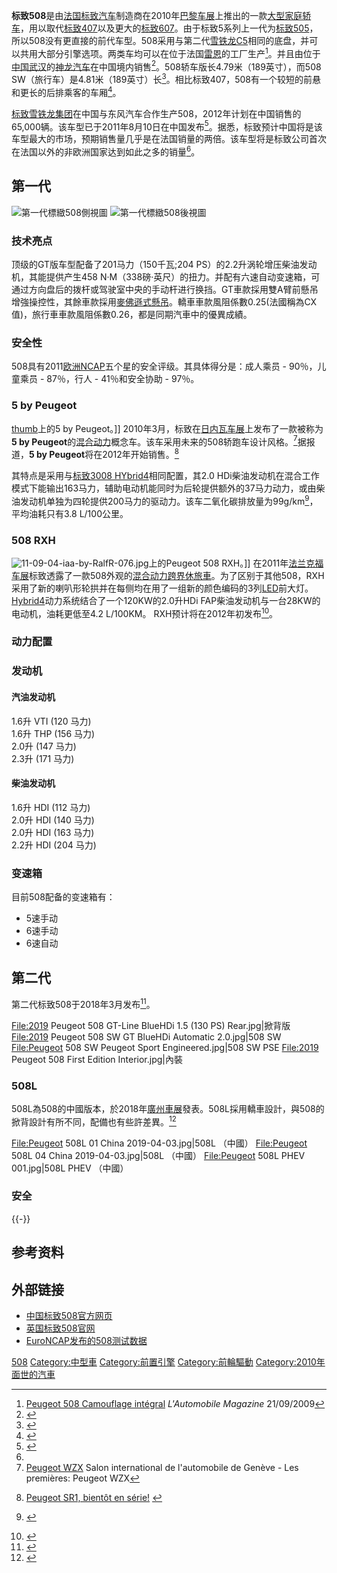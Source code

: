 {{Infobox automobile
| name = 標緻508
| image = 2019 Peugeot 508 GT-Line BlueHDi 1.5 (130 PS) Front.jpg
| caption = 標緻508 GT（第二代）
| manufacturer = [[標緻|標緻]]
| aka = 
| production = 2010年至今
| class = [[中型車|中型車]]
| body_style = 4門 [[轎車|轎車]]<br />5門 [[旅行車|旅行車]]
| predecessor = [[標緻407|標緻407]]<br />[[標緻607|標緻607]]
| layout = [[前置前驅|前置前驅]]/[[四輪驅動|四輪驅動]]
}}
'''标致508'''是由[[法国|法国]][[标致汽车|标致汽车]]制造商在2010年[[巴黎车展|巴黎车展]]上推出的一款[[大型家庭轿车|大型家庭轿车]]，用以取代[[标致407|标致407]]以及更大的[[标致607|标致607]]。由于标致5系列上一代为[[标致505|标致505]]，所以508没有更直接的前代车型。508采用与第二代[[雪铁龙C5|雪铁龙C5]]相同的底盘，并可以共用大部分引擎选项。两类车均可以在位于法国[[雷恩|雷恩]]的工厂生产<ref name="Peugeot 508 Camouflage intégral">[http://www.automobile-magazine.fr/actualites/scoops/peugeot/peugeot_508__2 Peugeot 508 Camouflage intégral] {{webarchive|url=https://web.archive.org/web/20100330144740/http://www.automobile-magazine.fr/actualites/scoops/peugeot/peugeot_508__2 |date=2010-03-30 }} ''L'Automobile Magazine'' 21/09/2009</ref>。并且由位于[[中国|中国]][[武汉|武汉]]的[[神龙汽车|神龙汽车]]在中国境内销售<ref name=AN110330>{{cite web|url=http://www.autonews.com/apps/pbcs.dll/article?AID=/20110330/ANE/110339999/1131#ixzz1IJ5W8wOC |title=China will be biggest market for Peugeot 508 |date=2011-03-30 |author=Bruce Gain |publisher=Automotive News }}</ref>。508轿车版长4.79米（189英寸），而508 SW（旅行车）是4.81米（189英寸）长<ref name="peugeot-2010-07-12">{{cite web|title=The Peugeot 508  Strong design at the heart of emotion|url=http://www.peugeot.com/media/962926/508_1006communique_en.pdf|work=www.peugeot.com|publisher=[[Peugeot|Peugeot]]|accessdate=1 October 2010|date=12 July 2010|archive-date=2011-09-30|archive-url=https://web.archive.org/web/20110930182549/http://www.peugeot.com/media/962926/508_1006communique_en.pdf|dead-url=no}}</ref>。相比标致407，508有一个较短的前悬和更长的后排乘客的车厢<ref name="peugeot-2011-05-15">{{cite web|title=Fleet And Personal Car Reviews-An Unbiased Review Of The Peugeot 508 2.0 HDi|url=http://www.carsandracingstuff.com/library/articles/8796.php|work=www.carsandracingstuff.com|publisher=[[The_Crittenden_Automotive_Library|The Crittenden Automotive Library]]|accessdate=15 May 2011|date=15 May 2011|archive-date=2020-02-18|archive-url=https://web.archive.org/web/20200218071558/http://www.carsandracingstuff.com/library/articles/8796.php|dead-url=no}}</ref>。

[[标致雪铁龙集团|标致雪铁龙集团]]在中国与东风汽车合作生产508，2012年计划在中国销售的65,000辆。该车型已于2011年8月10日在中国发布<ref>{{cite web|title=Peugeot is launching the 508 in China.|url=http://europeancarnews.com/2011/06/17/peugeot-is-launching-the-508-in-china/|accessdate=2011-09-19|archive-date=2011-08-15|archive-url=https://web.archive.org/web/20110815214313/http://europeancarnews.com/2011/06/17/peugeot-is-launching-the-508-in-china/|dead-url=yes}}</ref>。据悉，标致预计中国将是该车型最大的市场，预期销售量几乎是在法国销量的两倍。该车型将是标致公司首次在法国以外的非欧洲国家达到如此之多的销量<ref name=AN110330></ref>。

== 第一代 ==
{{Infobox automobile
| name = 第一代
| image = File:Peugeot 508 HDi FAP 140 Allure – Frontansicht, 30. April 2011, Hilden.jpg
| production = 2010–2018<br/>2012–2019（馬來西亞）
| assembly = {{flag|France}}[[雷恩_(伊勒-維萊訥省)|雷恩]]<br/>{{flag|China}}[[武漢|武漢]] ([[神龍汽車|DPCA]])<br/>{{flag|Malaysia}}[[莪侖|莪侖]]<br/>{{flag|Nigeria}}[[卡杜納|卡杜納]]<br/>{{flag|Kazakhstan}}[[庫斯塔奈|庫斯塔奈]]
| class = [[中型車|中型車]]
| body_style = 4門 [[轎車|轎車]]<br />5門 [[旅行車|旅行車]]
| platform = [[標緻雪鐵龍PF3平台|標緻雪鐵龍PF3平台]]
| related = [[雪鐵龍C5|雪鐵龍C5]]
| engine = 1.6 L [[直列四缸引擎|I4]] ([[汽油引擎|汽油版]])<br />1.8 L [[直列四缸引擎|I4]] ([[汽油引擎|汽油版]])<br />2.0 L [[直列四缸引擎|I4]] ([[汽油引擎|汽油版]])<br />2.3 L [[直列四缸引擎|I4]] ([[汽油引擎|汽油版]])<br />1.6 L [[直列四缸引擎|I4]] ([[Diesel_engine|柴油版]])<br />2.0 L [[直列四缸引擎|I4]] ([[Diesel_engine|柴油版]])<br />2.2 L [[直列四缸引擎|I4]] ([[Diesel_engine|柴油版]])<br />2.0 L [[直列四缸引擎|I4]] ([[Diesel_engine|柴油]][[混合動力電動載具|油電]]版)
| motor = 37 Hp Bosch permanent magnet synchronous motor
| transmission = 5速 [[手排|手排]]<br />6速 [[手排|手排]]<br />6速 自手排<br />6速 [[自排|自排]] [[AWTF-80_SC|AM6]] (2010-2014)<br />6速 [[自排|自排]] EAT6 (2015-)
| drivetrain = FHEV （油電版本）
| battery = Li-ion
| wheelbase = {{convert|2817|mm|in|1|abbr=on}}
| length = {{convert|4792|mm|in|1|abbr=on}}<br>{{convert|4828|mm|in|1|abbr=on}} (RXH)
| width = {{convert|1853|mm|in|1|abbr=on}}<br>{{convert|1864|mm|in|1|abbr=on}} (RXH)
| height = {{convert|1456|mm|in|1|abbr=on}}<br>{{convert|1525|mm|in|1|abbr=on}} (RXH)
| predecessor = 
}}
[[File:Peugeot_508_–_Seitenansicht,_12._Juni_2011,_Ratingen.jpg|第一代標緻508側視圖]]
[[File:Peugeot_508_–_Heckansicht,_12._Juni_2011,_Ratingen.jpg|第一代標緻508後視圖]]
=== 技术亮点 ===
 
顶级的GT版车型配备了201马力（150千瓦;204 PS）的2.2升涡轮增压柴油发动机，其能提供产生458 N·M（338磅·英尺）的扭力。并配有六速自动变速箱，可通过方向盘后的拨杆或驾驶室中央的手动杆进行换挡。GT車款採用雙A臂前懸吊增強操控性，其餘車款採用[[麥佛遜式懸吊|麥佛遜式懸吊]]。轎車車款風阻係數0.25(法國稱為CX值)，旅行車車款風阻係數0.26，都是同期汽車中的優異成績。

=== 安全性 ===
 
508具有2011[[歐盟新車安全評鑑協會|欧洲NCAP]]五个星的安全评级。其具体得分是：成人乘员 - 90％，儿童乘员 - 87％，行人 - 41％和安全协助 - 97％。

===5 by Peugeot===
[[文件:5_By_Peugeot.jpg|thumb]]上的5 by Peugeot。]]
2010年3月，标致在[[日内瓦车展|日内瓦车展]]上发布了一款被称为'''5 by Peugeot'''的[[混合动力|混合动力]]概念车。该车采用未来的508轿跑车设计风格。<ref>[http://www.salon-auto.ch/fr/premieres/peugeot-wzx-171-17144 Peugeot WZX] {{webarchive|url=https://web.archive.org/web/20100507125537/http://www.salon-auto.ch/fr/premieres/peugeot-wzx-171-17144 |date=2010-05-07 }} Salon international de l'automobile de Genève - Les premières: Peugeot WZX</ref>据报道，'''5 by Peugeot'''将在2012年开始销售。<ref>{{fr}}[http://www.automobile-sportive.com/news.php?page=peugeot-sr1-bientot-en-serie-20100401 Peugeot SR1, bientôt en série!] {{Wayback|url=http://www.automobile-sportive.com/news.php?page=peugeot-sr1-bientot-en-serie-20100401 |date=20160303174528 }}</ref>

其特点是采用与[[标致3008_HYbrid4|标致3008 HYbrid4]]相同配置，其2.0 HDi柴油发动机在混合工作模式下能输出163马力，辅助电动机能同时为后轮提供额外的37马力动力，或由柴油发动机单独为四轮提供200马力的驱动力。该车二氧化碳排放量为99g/km<ref >{{fr}} {{cite news|url=http://www.peugeot.com/fr/actualites/2010/2/16/concept-%C2%AB-5-by-peugeot-%C2%BB.aspx?count=220&filterBy=1&page=1 |title=Concept "5 By Peugeot" |publisher=Peugeot}}</ref>，平均油耗只有3.8 L/100公里。

=== 508 RXH ===
[[File:11-09-04-iaa-by-RalfR-076.jpg|thumb]]上的Peugeot 508 RXH。]]
在2011年[[法兰克福车展|法兰克福车展]]标致透露了一款508外观的[[混合动力|混合动力]][[跨界休旅車|跨界休旅車]]。为了区别于其他508，RXH采用了新的喇叭形轮拱并在每侧均在用了一组新的颜色编码的3列[[LED|LED]]前大灯。 [[Hybrid4|Hybrid4]]动力系统结合了一个120KW的2.0升HDi FAP柴油发动机与一台28KW的电动机，油耗更低至4.2 L/100KM。 RXH预计将在2012年初发布<ref>{{cite news|title=Peugeot 508 RXH Revealed with Hybrid4 Power And All-wheel-drive|url=http://www.themotorreport.com.au/52095/peugeot-508-rxh-brings-hybrid-power-and-all-wheel-drive|accessdate=2012-01-21|newspaper=TheMotorReport.com.au|date=2011-07-12|archive-date=2017-06-12|archive-url=https://web.archive.org/web/20170612074957/http://www.themotorreport.com.au/52095/peugeot-508-rxh-brings-hybrid-power-and-all-wheel-drive|dead-url=no}}</ref>。

=== 动力配置 ===
=== 发动机 ===
==== 汽油发动机 ====
1.6升 VTI (120 马力)<br>1.6升 THP (156 马力)<br>2.0升 (147 马力)<br>2.3升 (171 马力)
==== 柴油发动机 ====
1.6升 HDI (112 马力)<br>2.0升 HDI (140 马力)<br>2.0升 HDI (163 马力)<br>2.2升 HDI (204 马力)

=== 变速箱 ===
目前508配备的变速箱有：
*5速手动
*6速手动
*6速自动

== 第二代 ==
{{Infobox automobile
| name = 第二代
| image = 2019 Peugeot 508 GT-Line BlueHDi 1.5 (130 PS) (1).jpg
| aka = 標緻508L（中國）<ref>{{cite web|url=https://int-media.peugeot.com/en/peugeot-presenting-preview-new-peugeot-508l-and-its-new-brand-signature-china-canton-motor-show?idtok=7187dbbb7055|title=PEUGEOT is presenting a preview of the new PEUGEOT 508L and its new brand signature in China at the Canton Motor Show|author=Peugeot|date=11 November 2018|access-date=28 January 2019|author-link=Peugeot}}</ref>
| production = 2018年至今
| model_years = 2019年至今
| assembly = {{flag|France}}[[米盧斯|米盧斯]]<br>{{flag|China}}[[武漢|武漢]] ([[神龍汽車|DPCA]])
| body_style = 5門 {{le|掀背|liftback}} <br/>5門 [[旅行車|旅行車]]<br/>4門 [[轎車|轎車]] （508L）
| platform = [[標緻雪鐵龍EMP2平台|標緻雪鐵龍EMP2平台]]
| engine = {{ubl|
  | '''[[汽油引擎|汽油]]:'''
  | 1.6 L [[渦輪增壓器|Turbocharger]] [[王子引擎|PureTech (EP6FDT)]] I4
  | '''[[汽油引擎|汽油]] [[PHEV|PHEV]]:'''
  | 1.6 L [[渦輪增壓器|Turbocharger]] [[王子引擎|PureTech (EP6FDT)]] I4
  | 1.6 L Turbocharger [[王子引擎|PureTech PSE (EP6FDT)]] I4
  | '''[[柴油引擎|柴油]]:'''
  | 1.5 L Ford DV5 BlueHDi I4
  | 2.0 L PSA DW10FC BlueHDi I4
}}
| motor = [[同步電動機|同步電動機]] （PHEV版本）
| transmission = 6速 PSA MB6 [[手動變速器|手排變速箱]] (1.5 柴油)<br>6速 PSA ML [[手動變速器|手排變速箱]] (2.0 柴油)<br>8速 PSA / Aisin EAT8 [[自排變速箱|自排變速箱]]
| wheelbase = {{convert|2795|mm|in|1|abbr=on}}<br>{{convert|2848|mm|in|1|abbr=on}} (508L)
| length = {{convert|4750|mm|in|1|abbr=on}}<br>{{convert|4870|mm|in|1|abbr=on}} (508L)
| width = {{convert|1859|mm|in|1|abbr=on}}<br>{{convert|1855|mm|in|1|abbr=on}} (508L)
| height = {{convert|1403|mm|in|1|abbr=on}}<br>{{convert|1455|mm|in|1|abbr=on}} (508L)
| related = [[雪鐵龍C5|雪鐵龍C5 X]]<br>[[DS汽車|DS]] 9<br>[[DS汽車|DS]] 7 Crossback<br>[[雪鐵龍|雪鐵龍]] C6<br>[[东风汽车集团有限公司|东风]]风神A9
}}
第二代标致508于2018年3月发布<ref>{{Cite web|title=Peugeot 508 2018 : génération 2.0|url=https://www.actu-automobile.com/2017/07/08/peugeot-508-2018-generation-2-0/|accessdate=2020-04-12|date=2017-07-08|work=- Actu automobile|language=fr|archive-date=2020-04-12|archive-url=https://web.archive.org/web/20200412220211/https://www.actu-automobile.com/2017/07/08/peugeot-508-2018-generation-2-0/|dead-url=no}}</ref>。
<gallery widths="200" heights="113">
File:2019 Peugeot 508 GT-Line BlueHDi 1.5 (130 PS) Rear.jpg|掀背版
File:2019 Peugeot 508 SW GT BlueHDi Automatic 2.0.jpg|508 SW
File:Peugeot 508 SW Peugeot Sport Engineered.jpg|508 SW PSE
File:2019 Peugeot 508 First Edition Interior.jpg|內裝
</gallery>

===508L===
508L為508的中國版本，於2018年[[廣州車展|廣州車展]]發表。508L採用轎車設計，與508的掀背設計有所不同，配備也有些許差異。<ref>{{cite web|url=https://www.motor1.com/news/276549/2019-peugeot-508l-revealed/|title=2019 Peugeot 508L Stretches Out At Guangzhou Show}}</ref>
 
<gallery widths="200" heights="122">
File:Peugeot 508L 01 China 2019-04-03.jpg|508L （中國）
File:Peugeot 508L 04 China 2019-04-03.jpg|508L （中國）
File:Peugeot 508L PHEV 001.jpg|508L PHEV （中國）
</gallery>

=== 安全 ===
{{Euro NCAP |year=2018 |overall_stars=5 |description=Peugeot 508 |reference_code= |adult_points= 36.5|adult_percent= 96|child_points= 42.4|child_percent= 86|pedestrian_points= 34.5|pedestrian_percent= 71|safety_points= 10.3|safety_percent= 79}}

{{-}}
== 参考资料 ==
{{reflist}}

== 外部链接 ==
* [https://web.archive.org/web/20110924063926/http://www.peugeot.com.cn/web/508/3D/ 中国标致508官方网页]
* [https://web.archive.org/web/20110203000813/http://www.peugeot.co.uk/vehicles/peugeot-car-range/peugeot-508/ 英国标致508官网]
* [http://www.euroncap.com/files/433_datasheet.pdf EuroNCAP发布的508测试数据] {{Wayback|url=http://www.euroncap.com/files/433_datasheet.pdf |date=20121114175859 }}

{{commonscat|Peugeot 508}}
{{Peugeot}}

[[Category:標緻車款|508]]
[[Category:中型車|Category:中型車]]
[[Category:前置引擎|Category:前置引擎]]
[[Category:前輪驅動|Category:前輪驅動]]
[[Category:2010年面世的汽車|Category:2010年面世的汽車]]